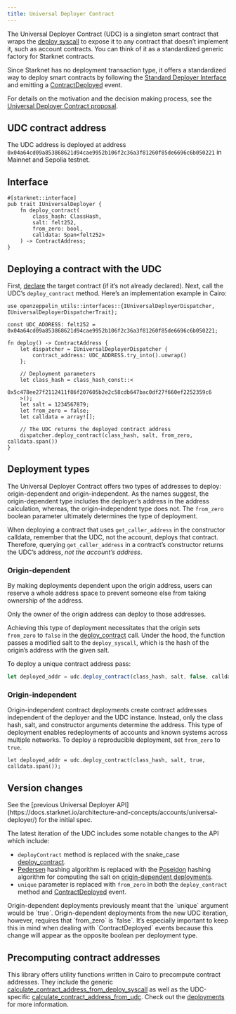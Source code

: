 ```yaml
---
title: Universal Deployer Contract
---
```


The Universal Deployer Contract (UDC) is a singleton smart contract that wraps the [deploy syscall](https://docs.starknet.io/architecture-and-concepts/smart-contracts/system-calls-cairo1/#deploy) to expose it to any contract that doesn’t implement it, such as account contracts. You can think of it as a standardized generic factory for Starknet contracts.

Since Starknet has no deployment transaction type, it offers a standardized way to deploy smart contracts by following the [Standard Deployer Interface](https://community.starknet.io/t/snip-deployer-contract-interface/2772) and emitting a [ContractDeployed](/contracts-cairo/api/udc#IUniversalDeployer-ContractDeployed) event.

For details on the motivation and the decision making process, see the [Universal Deployer Contract proposal](https://community.starknet.io/t/universal-deployer-contract-proposal/1864).

## UDC contract address

The UDC address is deployed at address `0x04a64cd09a853868621d94cae9952b106f2c36a3f81260f85de6696c6b050221` in Mainnet and Sepolia testnet.

## Interface

```cairo
#[starknet::interface]
pub trait IUniversalDeployer {
    fn deploy_contract(
        class_hash: ClassHash,
        salt: felt252,
        from_zero: bool,
        calldata: Span<felt252>
    ) -> ContractAddress;
}
```

## Deploying a contract with the UDC

First, [declare](https://docs.starknet.io/architecture-and-concepts/network-architecture/transactions/#declare-transaction) the target contract (if it’s not already declared).
Next, call the UDC’s `deploy_contract` method.
Here’s an implementation example in Cairo:

```cairo
use openzeppelin_utils::interfaces::{IUniversalDeployerDispatcher, IUniversalDeployerDispatcherTrait};

const UDC_ADDRESS: felt252 = 0x04a64cd09a853868621d94cae9952b106f2c36a3f81260f85de6696c6b050221;

fn deploy() -> ContractAddress {
    let dispatcher = IUniversalDeployerDispatcher {
        contract_address: UDC_ADDRESS.try_into().unwrap()
    };

    // Deployment parameters
    let class_hash = class_hash_const::<
       0x5c478ee27f2112411f86f207605b2e2c58cdb647bac0df27f660ef2252359c6
    >();
    let salt = 1234567879;
    let from_zero = false;
    let calldata = array![];

    // The UDC returns the deployed contract address
    dispatcher.deploy_contract(class_hash, salt, from_zero, calldata.span())
}
```

## Deployment types

The Universal Deployer Contract offers two types of addresses to deploy: origin-dependent and origin-independent.
As the names suggest, the origin-dependent type includes the deployer’s address in the address calculation,
whereas, the origin-independent type does not.
The `from_zero` boolean parameter ultimately determines the type of deployment.

<Callout type='warn'>


When deploying a contract that uses `get_caller_address` in the constructor calldata, remember that the UDC, not the account, deploys that contract.
Therefore, querying `get_caller_address` in a contract’s constructor returns the UDC’s address, _not the account’s address_.

</Callout>

### Origin-dependent

By making deployments dependent upon the origin address, users can reserve a whole address space to prevent someone else from taking ownership of the address.

Only the owner of the origin address can deploy to those addresses.

Achieving this type of deployment necessitates that the origin sets `from_zero` to `false` in the [deploy_contract](/contracts-cairo/api/udc#UniversalDeployer-deploy_contract) call.
Under the hood, the function passes a modified salt to the `deploy_syscall`, which is the hash of the origin’s address with the given salt.

To deploy a unique contract address pass:

```js
let deployed_addr = udc.deploy_contract(class_hash, salt, false, calldata.span());
```

### Origin-independent

Origin-independent contract deployments create contract addresses independent of the deployer and the UDC instance.
Instead, only the class hash, salt, and constructor arguments determine the address.
This type of deployment enables redeployments of accounts and known systems across multiple networks.
To deploy a reproducible deployment, set `from_zero` to `true`.

```cairo
let deployed_addr = udc.deploy_contract(class_hash, salt, true, calldata.span());
```

## Version changes

<Callout>
See the [previous Universal Deployer API](https://docs.starknet.io/architecture-and-concepts/accounts/universal-deployer/) for the initial spec.
</Callout>

The latest iteration of the UDC includes some notable changes to the API which include:

* `deployContract` method is replaced with the snake_case [deploy_contract](/contracts-cairo/api/udc#UniversalDeployer-deploy_contract).
* [Pedersen](https://docs.starknet.io/architecture-and-concepts/cryptography/#pedersen_hash) hashing algorithm is replaced with the [Poseidon](https://docs.starknet.io/architecture-and-concepts/cryptography/#poseidon_hash) hashing algorithm for computing the salt on [origin-dependent deployments](#origin_dependent).
* `unique` parameter is replaced with `from_zero` in both the `deploy_contract` method and [ContractDeployed](/contracts-cairo/api/udc#IUniversalDeployer-ContractDeployed) event.

<Callout type='warn'>
Origin-dependent deployments previously meant that the `unique` argument would be `true`.
Origin-dependent deployments from the new UDC iteration, however, requires that `from_zero` is `false`.
It’s especially important to keep this in mind when dealing with `ContractDeployed` events because this change will appear as the opposite boolean per deployment type.
</Callout>

## Precomputing contract addresses

This library offers utility functions written in Cairo to precompute contract addresses.
They include the generic [calculate_contract_address_from_deploy_syscall](/contracts-cairo/api/utilities#deployments-calculate_contract_address_from_deploy_syscall) as well as the UDC-specific [calculate_contract_address_from_udc](/contracts-cairo/api/utilities#deployments-calculate_contract_address_from_udc).
Check out the [deployments](/contracts-cairo/api/utilities#deployments) for more information.
